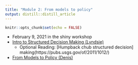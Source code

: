```yaml
---
title: "Module 2: From models to policy"
output: distill::distill_article
---
```


```r
knitr::opts_chunk$set(echo = FALSE)
```

- February 9, 2021 in the shiny workshop
- [Intro to Structured Decision Making (Lyndsie)](https://youtu.be/jy6Lyu4jDGQ)
  - Optional Reading: [Humpback chub structured decision] making(https://pubs.usgs.gov/of/2011/1012/)
- [From Models to Policy (Denis)](https://ufl.zoom.us/rec/share/JOIRsqyBhfFCNvU4lZAgtQyCQ-UKfCVwRmoSuKDNEvanqhyR-JV-3xzX0N1a9bG-.PaV43MI0ewIKhNWa) 

